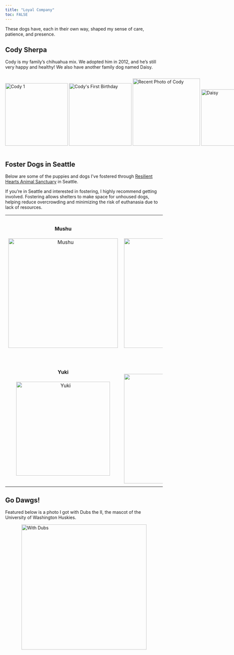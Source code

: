 ```yaml
---
title: "Loyal Company"
toc: FALSE
---
```


These dogs have, each in their own way, shaped my sense of care, patience, and presence.

## Cody Sherpa

<p>
  Cody is my family's chihuahua mix. We adopted him in 2012, and he's still very happy and healthy! We also have another family dog named Daisy.
</p>
<div style="display: flex; gap: 5px; align-items: center; flex-wrap: nowrap; overflow-x: auto; white-space: nowrap; min-width: 820px;">
  <img src="images/cody.jpeg" width="200" style="flex-shrink: 0; display: inline-block;" alt="Cody 1">
  <img src="images/cody1.jpeg" width="200" style="flex-shrink: 0; display: inline-block;" alt="Cody's First Birthday">
  <img src="images/lovebug.jpeg" width="215" style="flex-shrink: 0; display: inline-block;" alt="Recent Photo of Cody">
  <img src="images/daisy.jpeg" width="180.7" style="flex-shrink: 0; display: inline-block;" alt="Daisy">
</div>


## Foster Dogs in Seattle

Below are some of the puppies and dogs I've fostered through [Resilient Hearts Animal Sanctuary](https://resilientheartsanimalsanctuary.org/) in Seattle.

If you're in Seattle and interested in fostering, I highly recommend getting involved. Fostering allows shelters to make space for unhoused dogs, helping reduce overcrowding and minimizing the risk of euthanasia due to lack of resources.


<table style="border: none; background: none;">
  <tr>
    <td style="text-align: center; border: none; padding: 10px;">
      <h4>Mushu</h4>
      <img src="images/mushu.jpeg" alt="Mushu" width="350px">
    </td>
    <td style="text-align: center; border: none; padding: 10px;">
      <h4>Roo</h4>
      <img src="images/roo.jpeg" alt="Roo" width="350px">
    </td>
  </tr>
  <tr>
    <td style="text-align: center; border: none; padding: 10px;">
      <h4>Yuki</h4>
      <img src="images/yuki.jpeg" alt="Yuki" width="300px">
    </td>
    <td style="text-align: center; border: none; padding: 10px;">
      <h4>Pingu</h4>
      <img src="images/pingu.jpeg" alt="Pingu" width="350px">
    </td>
  </tr>
</table>

## Go Dawgs!

Featured below is a photo I got with Dubs the II, the mascot of the University of Washington Huskies.

<img src="images/dubs.jpeg" alt="With Dubs" width="400" style="display: block; margin: 0 auto;">

